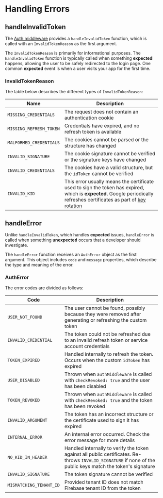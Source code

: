 # Handling Errors

## handleInvalidToken

The [Auth middleware](/docs/usage/middleware) provides a `handleInvalidToken` function, which is called with an `InvalidTokenReason` as the first argument.

The `InvalidTokenReason` is primarily for informational purposes. The `handleInvalidToken` function is typically called when something **expected** happens, allowing the user to be safely redirected to the login page. One common **expected** event is when a user visits your app for the first time.

### InvalidTokenReason

The table below describes the different types of `InvalidTokenReason`:

| Name                    | Description                                                                                                                                                                                                                      |
| ----------------------- | -------------------------------------------------------------------------------------------------------------------------------------------------------------------------------------------------------------------------------- |
| `MISSING_CREDENTIALS`   | The request does not contain an authentication cookie                                                                                                                                                                            |
| `MISSING_REFRESH_TOKEN` | Credentials have expired, and no refresh token is available                                                                                                                                                                      |
| `MALFORMED_CREDENTIALS` | The cookies cannot be parsed or the structure has changed                                                                                                                                                                        |
| `INVALID_SIGNATURE`     | The cookie signature cannot be verified or the signature keys have changed                                                                                                                                                       |
| `INVALID_CREDENTIALS`   | The cookies have a valid structure, but the `idToken` cannot be verified                                                                                                                                                         |
| `INVALID_KID`           | This error usually means the certificate used to sign the token has expired, which is **expected**. Google periodically refreshes certificates as part of [key rotation](https://developer.okta.com/docs/concepts/key-rotation/) |

## handleError

Unlike `handleInvalidToken`, which handles **expected** issues, `handleError` is called when something **unexpected** occurs that a developer should investigate.

The `handleError` function receives an `AuthError` object as the first argument. This object includes `code` and `message` properties, which describe the type and meaning of the error.

### AuthError

The error codes are divided as follows:

| Code | Description |
| ---- | ----------- |
| `USER_NOT_FOUND` | The user cannot be found, possibly because they were removed after generating or refreshing the custom token |
| `INVALID_CREDENTIAL` | The token could not be refreshed due to an invalid refresh token or service account credentials |
| `TOKEN_EXPIRED` | Handled internally to refresh the token. Occurs when the custom `idToken` has expired |
| `USER_DISABLED` | Thrown when `authMiddleware` is called with `checkRevoked: true` and the user has been disabled |
| `TOKEN_REVOKED` | Thrown when `authMiddleware` is called with `checkRevoked: true` and the token has been revoked |
| `INVALID_ARGUMENT` | The token has an incorrect structure or the certificate used to sign it has expired |
| `INTERNAL_ERROR` | An internal error occurred. Check the error message for more details |
| `NO_KID_IN_HEADER` | Handled internally to verify the token against all public certificates. Re-throws `INVALID_SIGNATURE` if none of the public keys match the token's signature |
| `INVALID_SIGNATURE` | The token signature cannot be verified |
| `MISMATCHING_TENANT_ID` | Provided tenant ID does not match Firebase tenant ID from the token |

